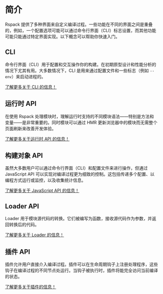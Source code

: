 # 简介

Rspack 提供了多种界面来自定义编译过程。一些功能在不同的界面之间是重叠的，例如，一个配置选项可能可以通过命令行界面（CLI）标志设置，而其他功能可能只能通过特定界面实现。以下概念可以帮助你快速入门。

## CLI

命令行界面（CLI）用于配置和交互操作你的构建。在初期原型设计和性能分析的情况下尤其有用。大多数情况下，CLI 是用来通过配置文件和一些标志（例如 `--env`）来启动进程的。

[了解更多关于 CLI 的信息！](/api/cli)

## 运行时 API

在使用 Rspack 处理模块时，理解运行时支持的不同模块语法——特别是方法和变量——是非常重要的。同时模块可以通过 HMR 更新浏览器中的模块而无需整个页面刷新来改善开发体验。

[了解更多关于运行时 API 的信息！](/api/runtime-api/module-methods)

## 构建对象 API

虽然大多数用户可以通过命令行界面（CLI）和配置文件来进行操作，但通过 JavaScript API 可以实现对编译过程更为细致的控制。这包括传递多个配置、以编程方式运行或监控，以及收集统计信息。

[了解更多关于 JavaScript API 的信息！](/api/javascript-api/index)

## Loader API

Loader 用于模块源代码的转换。它们被编写为函数，接收源代码作为参数，并返回转换后的代码。

[了解更多关于 Loader 的信息！](/api/loader-api/index)

## 插件 API

插件允许用户直接介入编译过程。插件可以在生命周期钩子上注册处理程序，这些钩子在编译过程的不同节点处运行。当钩子被执行时，插件将能完全访问当前编译的状态。

[了解更多关于插件的信息！](/api/plugin-api/index)
